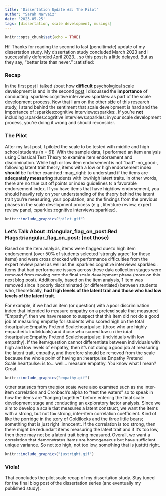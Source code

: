 ```yaml
---
title: 'Dissertation Update #3: The Pilot'
author: "Sarah Narvaiz"
date: '2023-05-25'
tags: [dissertation, scale development, musings]
---
```


```r
knitr::opts_chunk$set(echo = TRUE)
```


Hi! Thanks for reading the second to last (penultimate) update of my dissertation study. My dissertation study concluded March 2023 and I successfully defended April 2023… so this post is a little delayed. But as they say, “better late than never.” :satisfied:

### Recap

In the first [post](https://www.sarahnarvaiz.com/blog/diss_update1_blog/) I talked about how **difficult** psychological scale development is and in the second [post](https://www.sarahnarvaiz.com/blog/diss_update2_blog/) I discussed the **importance** of conducting :sparkles:cognitive interviews:sparkles: as part of the scale development process. Now that I am on the other side of this research study, I stand behind the sentiment that scale development is hard and the importance of :sparkles:cognitive interviews:sparkles:. If you’re **not** including :sparkles:cognitive interviews:sparkles: in your scale development process, you’re doing it wrong and should reconsider. 

### The Pilot

After my last post, I piloted the scale to be tested with middle and high school students (n = 61). With the sample data, I performed an item analysis using Classical Test Theory to examine item endorsement and discrimination. While high or low item endorsement is not “bad” :no_good:, following latent trait theory, items with a low or high endorsement index **should** be further examined :mag_right: to understand if the items are **adequately measuring** students with low/high latent traits. In other words, there are no true cut off points or index guidelines to a favorable endorsement index. If you have items that have high/low endorsement, you should heavily rely on your understanding of the theory behind the latent trait you’re measuring, your population, and the findings from the previous phases in the scale development process (e.g., literature review, expert review panel, :sparkles:cognitive interviews:sparkles:).

```r
knitr::include_graphics("pilot.gif")
```

### Let's Talk About :triangular_flag_on_post:Red Flags:triangular_flag_on_post: (not those)

Based on the item analysis, items were flagged due to high item endorsement (over 50% of students selected ‘strongly agree’ for these items) and were cross checked with performance difficulties from the expert review panel as well as the :sparkles:cognitive interviews:sparkles:. Items that had performance issues across these data collection stages were removed from moving onto the final scale development phase (more on this next blog post). Additionally, based on the item analysis, 1 item was removed since it poorly discriminated (or differentiated) between students who, theoretically, **had high levels of the latent trait and those who had low levels of the latent trait**. 

For example, if we had an item (or question) with a poor discrimination index that intended to measure empathy on a pretend scale that measured “Empathy”, then we have reason to suspect that this item did not do a good job at measuring empathy for students who scored high on the total :heartpulse:Empathy Pretend Scale:heartpulse: (those who are highly empathetic individuals) and those who scored low on the total :heartpulse:Empathy Pretend Scale:heartpulse: (individuals with low empathy). If the item/question cannot differentiate between individuals with high and low levels of empathy, then it’s not doing a good job at measuring the latent trait, empathy, and therefore should be removed from the scale because the whole point of having an :heartpulse:Empathy Pretend Scale:heartpulse: is to… well… measure empathy. You know what I mean? Great.


```r
knitr::include_graphics("empathy.gif")
```

Other statistics from the pilot scale were also examined such as the inter-item correlation and Cronbach’s alpha to “test the waters” so to speak in how the items are “hanging together” before entering the final scale development stage and conducting an exploratory factor analysis. Since we aim to develop a scale that measures a latent construct, we want the items with a strong, but not too strong, inter-item correlation coefficient. Kind of like the porridge in the story of Goldilocks and the three little bears; something that is just right :innocent:. If the correlation is too strong, then there might be redundant items measuring the latent trait and if it’s too low, then there may not be a latent trait being measured. Overall, we want a correlation that demonstrates items are homogeneous but have sufficient unique variance. So not too high, not too low, something that is justtttt right.


```r
knitr::include_graphics("justright.gif")
```


### Viola!

That concludes the pilot scale recap of my dissertation study. Stay tuned for the final blog post of the dissertation series (and eventually my published study).